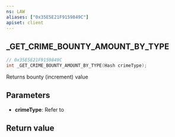 ```yaml
---
ns: LAW
aliases: ["0x35E5E21F9159849C"]
apiset: client
---
```

## _GET_CRIME_BOUNTY_AMOUNT_BY_TYPE

```c
// 0x35E5E21F9159849C
int _GET_CRIME_BOUNTY_AMOUNT_BY_TYPE(Hash crimeType);
```

Returns bounty (increment) value

## Parameters
* **crimeType**: Refer to <EmbeddedEnum name="eCrimeType" />

## Return value